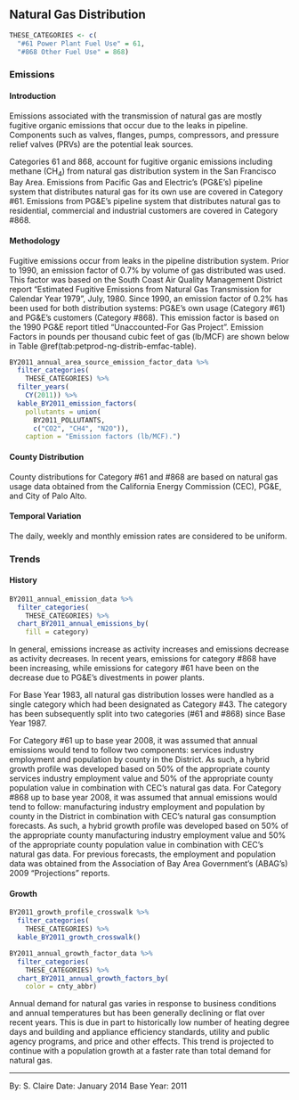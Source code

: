 ## Natural Gas Distribution

```r
THESE_CATEGORIES <- c(
  "#61 Power Plant Fuel Use" = 61,
  "#868 Other Fuel Use" = 868)
```

### Emissions

#### Introduction {-}

Emissions associated with the transmission of natural gas are mostly fugitive organic emissions that occur due to the leaks in pipeline. Components such as valves, flanges, pumps, compressors, and pressure relief valves (PRVs) are the potential leak sources.

Categories 61 and 868, account for fugitive organic emissions including methane (CH~4~) from natural gas distribution system in the San Francisco Bay Area. Emissions from Pacific Gas and Electric's (PG&E's) pipeline system that distributes natural gas for its own use are covered in Category #61. Emissions from PG&E's pipeline system that distributes natural gas to residential, commercial and industrial customers are covered in Category #868.

#### Methodology {-}

Fugitive emissions occur from leaks in the pipeline distribution system. Prior to 1990, an emission factor of 0.7% by volume of gas distributed was used. This factor was based on the South Coast Air Quality Management District report "Estimated Fugitive Emissions from Natural Gas Transmission for Calendar Year 1979", July, 1980. Since 1990, an emission factor of 0.2% has been used for both distribution systems: PG&E's own usage (Category #61) and PG&E's customers (Category #868). This emission factor is based on the 1990 PG&E report titled “Unaccounted-For Gas Project”. Emission Factors in pounds per thousand cubic feet of gas (lb/MCF) are shown below in Table \@ref(tab:petprod-ng-distrib-emfac-table).

```r
BY2011_annual_area_source_emission_factor_data %>%
  filter_categories(
    THESE_CATEGORIES) %>%
  filter_years(
    CY(2011)) %>%
  kable_BY2011_emission_factors(
    pollutants = union(
      BY2011_POLLUTANTS,
      c("CO2", "CH4", "N2O")),
    caption = "Emission factors (lb/MCF).")
```

#### County Distribution {-}

County distributions for Category #61 and #868 are based on natural gas usage data obtained from the California Energy Commission (CEC), PG&E, and City of Palo Alto.

#### Temporal Variation {-}

The daily, weekly and monthly emission rates are considered to be uniform.

### Trends

#### History {-}

```r
BY2011_annual_emission_data %>%
  filter_categories(
    THESE_CATEGORIES) %>%
  chart_BY2011_annual_emissions_by(
    fill = category) 
```

In general, emissions increase as activity increases and emissions decrease as activity decreases. In recent years, emissions for category #868 have been increasing, while emissions for category #61 have been on the decrease due to PG&E’s divestments in power plants.

For Base Year 1983, all natural gas distribution losses were handled as a single category which had been designated as Category #43. The category has been subsequently split into two categories (#61 and #868) since Base Year 1987.

For Category #61 up to base year 2008, it was assumed that annual emissions would tend to follow two components: services industry employment and population by county in the District. As such, a hybrid growth profile was developed based on 50% of the appropriate county services industry employment value and 50% of the appropriate county population value in combination with CEC’s natural gas data. For Category #868 up to base year 2008, it was assumed that annual emissions would tend to follow: manufacturing industry employment and population by county in the District in combination with CEC’s natural gas consumption forecasts. As such, a hybrid growth profile was developed based on 50% of the appropriate county manufacturing industry employment value and 50% of the appropriate county population value in combination with CEC’s natural gas data. For previous forecasts, the employment and population data was obtained from the Association of Bay Area Government's (ABAG’s) 2009 "Projections" reports.

#### Growth {-}

```r
BY2011_growth_profile_crosswalk %>%
  filter_categories(
    THESE_CATEGORIES) %>%
  kable_BY2011_growth_crosswalk()
```

```r
BY2011_annual_growth_factor_data %>%
  filter_categories(
    THESE_CATEGORIES) %>%
  chart_BY2011_annual_growth_factors_by(
    color = cnty_abbr) 
```

Annual demand for natural gas varies in response to business conditions and annual temperatures but has been generally declining or flat over recent years. This is due in part to historically low number of heating degree days and building and appliance efficiency standards, utility and public agency programs, and price and other effects. This trend is projected to continue with a population growth at a faster rate than total demand for natural gas.

***

By: S. Claire
Date: January 2014 
Base Year: 2011
